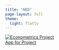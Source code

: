 ```yaml
---
title: "NED"
page-layout: full
theme:
  light: flatly
---
```

<div class="card-container two-row-grid">
  <a href="https://econometrics.streamlit.app" class="card">
    <img src="pension.jpg" alt="Econometrics Project">
    <div class="card-overlay">App for Project</div>
  </a>
<div>
